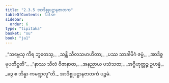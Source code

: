 ```yaml
---
title: "2.3.5 အာဒိစ္စုပဋ္ဌာနဇာတက"
tableOfContents: false
sidebar:
  order: 6
type: "tipitaka"
basket: "su"
book: "ja1"
---
```



<DynamicBreadcrumb />

<Division number="49" book="ja1">

<Paragraph number="418" type="verses" book="ja1">
_“သဗ္ဗေသု ကိရ ဘူတေသု,_  
_သန္တိ သီလသမာဟိတာ;_  
_ပဿ သာခါမိဂံ ဇမ္မံ,_  
_အာဒိစ္စမုပတိဋ္ဌတိ”._  

</Paragraph>

</Division>
<Division number="50" book="ja1">

<Paragraph number="419" type="verses" book="ja1">
_“နာဿ သီလံ ဝိဇာနာထ,_  
_အနညာယ ပသံသထ;_  
_အဂ္ဂိဟုတ္တဉ္စ ဥဟန္နံ,_  
_ဒွေ စ ဘိန္နာ ကမဏ္ဍလူ”တိ._  


</Paragraph>
</Division>

<Paragraph number="420" type="center" book="ja1">
အာဒိစ္စုပဋ္ဌာနဇာတကံ ပဉ္စမံ.
</Paragraph>